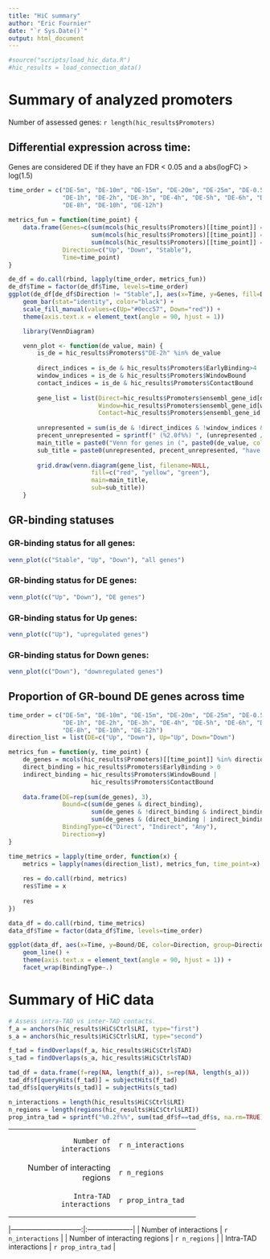 ```yaml
---
title: "HiC summary"
author: "Eric Fournier"
date: "`r Sys.Date()`"
output: html_document
---
```


```r
#source("scripts/load_hic_data.R")
#hic_results = load_connection_data()
```

# Summary of analyzed promoters

Number of assessed genes: `r length(hic_results$Promoters)`

## Differential expression across time:
Genes are considered DE if they have an FDR < 0.05 and a abs(logFC) > log(1.5)
```r
time_order = c("DE-5m", "DE-10m", "DE-15m", "DE-20m", "DE-25m", "DE-0.5h", 
               "DE-1h", "DE-2h", "DE-3h", "DE-4h", "DE-5h", "DE-6h", "DE-7h",
               "DE-8h", "DE-10h", "DE-12h")
               
metrics_fun = function(time_point) {
    data.frame(Genes=c(sum(mcols(hic_results$Promoters)[[time_point]] == "Up"),
                       sum(mcols(hic_results$Promoters)[[time_point]] == "Down"),
                       sum(mcols(hic_results$Promoters)[[time_point]] == "Stable")),
               Direction=c("Up", "Down", "Stable"),
               Time=time_point)
}

de_df = do.call(rbind, lapply(time_order, metrics_fun))
de_df$Time = factor(de_df$Time, levels=time_order)
ggplot(de_df[de_df$Direction != "Stable",], aes(x=Time, y=Genes, fill=Direction)) +
    geom_bar(stat="identity", color="black") +
    scale_fill_manual(values=c(Up="#0ecc57", Down="red")) +
    theme(axis.text.x = element_text(angle = 90, hjust = 1))
```

```r
    library(VennDiagram)

    venn_plot <- function(de_value, main) {
        is_de = hic_results$Promoters$"DE-2h" %in% de_value
        
        direct_indices = is_de & hic_results$Promoters$EarlyBinding>4
        window_indices = is_de & hic_results$Promoters$WindowBound
        contact_indices = is_de & hic_results$Promoters$ContactBound
        
        gene_list = list(Direct=hic_results$Promoters$ensembl_gene_id[direct_indices],
                         Window=hic_results$Promoters$ensembl_gene_id[window_indices],
                         Contact=hic_results$Promoters$ensembl_gene_id[contact_indices])
        
        unrepresented = sum(is_de & !direct_indices & !window_indices & !contact_indices)
        precent_unrepresented = sprintf(" (%2.0f%%) ", (unrepresented / sum(is_de)) * 100)
        main_title = paste0("Venn for genes in (", paste0(de_value, collapse=", "), ")")
        sub_title = paste0(unrepresented, precent_unrepresented, "have no binding at all.")
        
        grid.draw(venn.diagram(gene_list, filename=NULL,
                       fill=c("red", "yellow", "green"),
                       main=main_title,
                       sub=sub_title))    
    }
```

## GR-binding statuses
### GR-binding status for all genes:
```r
venn_plot(c("Stable", "Up", "Down"), "all genes")
```

### GR-binding status for DE genes:
```r
venn_plot(c("Up", "Down"), "DE genes")
```

### GR-binding status for Up genes:
```r
venn_plot(c("Up"), "upregulated genes")
```

### GR-binding status for Down genes:
```r
venn_plot(c("Down"), "downregulated genes")
```

## Proportion of GR-bound DE genes across time
```r
time_order = c("DE-5m", "DE-10m", "DE-15m", "DE-20m", "DE-25m", "DE-0.5h", 
               "DE-1h", "DE-2h", "DE-3h", "DE-4h", "DE-5h", "DE-6h", "DE-7h",
               "DE-8h", "DE-10h", "DE-12h")
direction_list = list(DE=c("Up", "Down"), Up="Up", Down="Down")

metrics_fun = function(y, time_point) {
    de_genes = mcols(hic_results$Promoters)[[time_point]] %in% direction_list[[y]]
    direct_binding = hic_results$Promoters$EarlyBinding > 0
    indirect_binding = hic_results$Promoters$WindowBound |
                       hic_results$Promoters$ContactBound 
    
    data.frame(DE=rep(sum(de_genes), 3),
               Bound=c(sum(de_genes & direct_binding),
                       sum(de_genes & !direct_binding & indirect_binding),
                       sum(de_genes & (direct_binding | indirect_binding))),
               BindingType=c("Direct", "Indirect", "Any"),
               Direction=y)
}

time_metrics = lapply(time_order, function(x) {
    metrics = lapply(names(direction_list), metrics_fun, time_point=x)
               
    res = do.call(rbind, metrics)
    res$Time = x
    
    res
})

data_df = do.call(rbind, time_metrics)
data_df$Time = factor(data_df$Time, levels=time_order)

ggplot(data_df, aes(x=Time, y=Bound/DE, color=Direction, group=Direction)) +
    geom_line() +
    theme(axis.text.x = element_text(angle = 90, hjust = 1)) +
    facet_wrap(BindingType~.)
```

# Summary of HiC data

```r
# Assess intra-TAD vs inter-TAD contacts.
f_a = anchors(hic_results$HiC$Ctrl$LRI, type="first")
s_a = anchors(hic_results$HiC$Ctrl$LRI, type="second")

f_tad = findOverlaps(f_a, hic_results$HiC$Ctrl$TAD)
s_tad = findOverlaps(s_a, hic_results$HiC$Ctrl$TAD)

tad_df = data.frame(f=rep(NA, length(f_a)), s=rep(NA, length(s_a)))
tad_df$f[queryHits(f_tad)] = subjectHits(f_tad)
tad_df$s[queryHits(s_tad)] = subjectHits(s_tad)

n_interactions = length(hic_results$HiC$Ctrl$LRI)
n_regions = length(regions(hic_results$HiC$Ctrl$LRI))
prop_intra_tad = sprintf("%0.2f%%", sum(tad_df$f==tad_df$s, na.rm=TRUE) / nrow(tad_df))
```

+------------------------------:+:-------------------+
|        Number of interactions | `r n_interactions` |
+-------------------------------+--------------------+
| Number of interacting regions | `r n_regions`      |
+-------------------------------+--------------------+
|        Intra-TAD interactions | `r prop_intra_tad` |
+-------------------------------+--------------------+

|------------------------------:|:-------------------|
| Number of interactions | `r n_interactions` |
| Number of interacting regions | `r n_regions` |
| Intra-TAD interactions | `r prop_intra_tad` |
